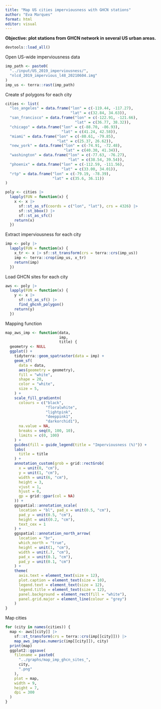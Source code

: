 ```yaml
---
title: "Map US cities imperviousness with GHCN stations"
author: "Eva Marques"
format: html
editor: visual
---
```


**Objective: plot stations from GHCN network in several US urban areas.**

```r
devtools::load_all()
```

Open US-wide imperviousness data

```r
imp_path <- paste0(
  "../input/US_2019_imperviousness/",
  "nlcd_2019_impervious_l48_20210604.img"
)
imp_us <- terra::rast(imp_path)
```

Create sf polygons for each city

```r
cities <- list(
  "los_angeles" = data.frame("lon" = c(-119.44, -117.27),
                             "lat" = c(32.84, 34.63)),
  "san_francisco" = data.frame("lon" = c(-122.91, -121.66),
                               "lat" = c(36.77, 38.32)),
  "chicago" = data.frame("lon" = c(-88.70, -86.93),
                         "lat" = c(41.24, 42.58)),
  "miami" = data.frame("lon" = c(-80.61, -79.85),
                       "lat" = c(25.37, 26.62)),
  "new_york" = data.frame("lon" = c(-74.91, -72.48),
                          "lat" = c(40.30, 41.34)),
  "washington" = data.frame("lon" = c(-77.63, -76.27),
                            "lat" = c(38.54, 39.54)),
  "phoenix" = data.frame("lon" = c(-112.59, -111.56),
                         "lat" = c(33.00, 34.01)),
  "rtp" = data.frame("lon" = c(-79.19, -78.39),
                     "lat" = c(35.6, 36.11))
)

poly <- cities |>
  lapply(FUN = function(x) {
    x <- x |>
      sf::st_as_sf(coords = c("lon", "lat"), crs = 4326) |>
      sf::st_bbox() |>
      sf::st_as_sfc()
    return(x)
  })
```

Extract imperviousness for each city

```r
imp <- poly |>
  lapply(FUN = function(x) {
    x_tr <- x |> sf::st_transform(crs = terra::crs(imp_us))
    imp <- terra::crop(imp_us, x_tr)
    return(imp)
  })
```

Load GHCN sites for each city

```r
aws <- poly |>
  lapply(FUN = function(x) {
    y <- x |>
      sf::st_as_sf() |>
      find_ghcnh_polygon()
    return(y)
  })
```

Mapping function

```r
map_aws_imp <- function(data,
                        imp,
                        title) {
  geometry <- NULL
  ggplot() +
    tidyterra::geom_spatraster(data = imp) +
    geom_sf(
      data = data,
      aes(geometry = geometry),
      fill = "white",
      shape = 20,
      color = "white",
      size = 5,
    ) +
    scale_fill_gradientn(
      colours = c("black",
                  "floralwhite",
                  "lightpink",
                  "deeppink1",
                  "darkorchid1"),
      na.value = NA,
      breaks = seq(0, 100, 10),
      limits = c(0, 100)
    ) +
    guides(fill = guide_legend(title = "Imperviousness (%)")) +
    labs(
      title = title
    ) +
    annotation_custom(grob = grid::rectGrob(
      x = unit(0, "cm"),
      y = unit(1, "cm"),
      width = unit(6, "cm"),
      height = 3,
      vjust = 1,
      hjust = 0,
      gp = grid::gpar(col = NA)
    )) +
    ggspatial::annotation_scale(
      location = "bl", pad_x = unit(0.5, "cm"),
      pad_y = unit(0.5, "cm"),
      height = unit(0.2, "cm"),
      text_cex = 1
    ) +
    ggspatial::annotation_north_arrow(
      location = "br",
      which_north = "true",
      height = unit(1, "cm"),
      width = unit(.7, "cm"),
      pad_x = unit(0.1, "cm"),
      pad_y = unit(0.1, "cm")
    ) +
    theme(
      axis.text = element_text(size = 12),
      plot.caption = element_text(size = 10),
      legend.text = element_text(size = 12),
      legend.title = element_text(size = 12),
      panel.background = element_rect(fill = "white"),
      panel.grid.major = element_line(colour = "grey")
    )
}
```

Map cities

```r
for (city in names(cities)) {
  map <- aws[[city]] |>
    sf::st_transform(crs = terra::crs(imp[[city]])) |>
    map_aws_imp(as.numeric(imp[[city]]), city)
  print(map)
  ggplot2::ggsave(
    filename = paste0(
      "../graphs/map_imp_ghcn_sites_",
      city,
      ".png"
    ),
    plot = map,
    width = 9,
    height = 7,
    dpi = 300
  )
}
```
